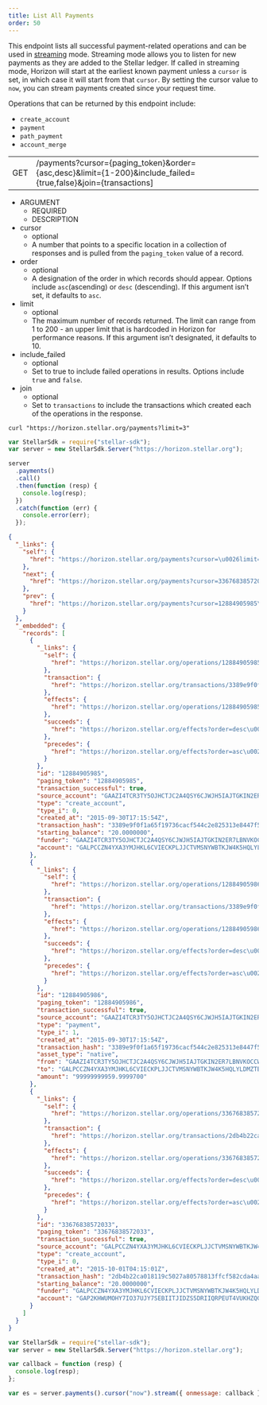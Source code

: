 ```yaml
---
title: List All Payments
order: 50
---
```



This endpoint lists all successful payment-related operations and can be used in
[streaming](../introduction/streaming.mdx) mode. Streaming mode allows you to
listen for new payments as they are added to the Stellar ledger. If called in
streaming mode, Horizon will start at the earliest known payment unless a
`cursor` is set, in which case it will start from that `cursor`. By setting the
cursor value to `now`, you can stream payments created since your request time.

Operations that can be returned by this endpoint include:

- `create_account`
- `payment`
- `path_payment`
- `account_merge`

<Endpoint>

|     |                                                                                                                |
| --- | -------------------------------------------------------------------------------------------------------------- |
| GET | /payments?cursor={paging_token}&order={asc,desc}&limit={1-200}&include_failed={true,false}&join={transactions] |

</Endpoint>

<AttributeTable>

- ARGUMENT
  - REQUIRED
  - DESCRIPTION
- cursor
  - optional
  - A number that points to a specific location in a collection of responses and
    is pulled from the `paging_token` value of a record.
- order
  - optional
  - A designation of the order in which records should appear. Options include
    `asc`(ascending) or `desc` (descending). If this argument isn’t set, it
    defaults to `asc`.
- limit
  - optional
  - The maximum number of records returned. The limit can range from 1 to 200 -
    an upper limit that is hardcoded in Horizon for performance reasons. If this
    argument isn’t designated, it defaults to 10.
- include_failed
  - optional
  - Set to true to include failed operations in results. Options include `true`
    and `false`.
- join
  - optional
  - Set to `transactions` to include the transactions which created each of the
    operations in the response.

</AttributeTable>

<CodeExample title="Example Request">

```curl
curl "https://horizon.stellar.org/payments?limit=3"
```

```js
var StellarSdk = require("stellar-sdk");
var server = new StellarSdk.Server("https://horizon.stellar.org");

server
  .payments()
  .call()
  .then(function (resp) {
    console.log(resp);
  })
  .catch(function (err) {
    console.error(err);
  });
```

</CodeExample>

<ExampleResponse title="Example Response">

```json
{
  "_links": {
    "self": {
      "href": "https://horizon.stellar.org/payments?cursor=\u0026limit=3\u0026order=asc"
    },
    "next": {
      "href": "https://horizon.stellar.org/payments?cursor=33676838572033\u0026limit=3\u0026order=asc"
    },
    "prev": {
      "href": "https://horizon.stellar.org/payments?cursor=12884905985\u0026limit=3\u0026order=desc"
    }
  },
  "_embedded": {
    "records": [
      {
        "_links": {
          "self": {
            "href": "https://horizon.stellar.org/operations/12884905985"
          },
          "transaction": {
            "href": "https://horizon.stellar.org/transactions/3389e9f0f1a65f19736cacf544c2e825313e8447f569233bb8db39aa607c8889"
          },
          "effects": {
            "href": "https://horizon.stellar.org/operations/12884905985/effects"
          },
          "succeeds": {
            "href": "https://horizon.stellar.org/effects?order=desc\u0026cursor=12884905985"
          },
          "precedes": {
            "href": "https://horizon.stellar.org/effects?order=asc\u0026cursor=12884905985"
          }
        },
        "id": "12884905985",
        "paging_token": "12884905985",
        "transaction_successful": true,
        "source_account": "GAAZI4TCR3TY5OJHCTJC2A4QSY6CJWJH5IAJTGKIN2ER7LBNVKOCCWN7",
        "type": "create_account",
        "type_i": 0,
        "created_at": "2015-09-30T17:15:54Z",
        "transaction_hash": "3389e9f0f1a65f19736cacf544c2e825313e8447f569233bb8db39aa607c8889",
        "starting_balance": "20.0000000",
        "funder": "GAAZI4TCR3TY5OJHCTJC2A4QSY6CJWJH5IAJTGKIN2ER7LBNVKOCCWN7",
        "account": "GALPCCZN4YXA3YMJHKL6CVIECKPLJJCTVMSNYWBTKJW4K5HQLYLDMZTB"
      },
      {
        "_links": {
          "self": {
            "href": "https://horizon.stellar.org/operations/12884905986"
          },
          "transaction": {
            "href": "https://horizon.stellar.org/transactions/3389e9f0f1a65f19736cacf544c2e825313e8447f569233bb8db39aa607c8889"
          },
          "effects": {
            "href": "https://horizon.stellar.org/operations/12884905986/effects"
          },
          "succeeds": {
            "href": "https://horizon.stellar.org/effects?order=desc\u0026cursor=12884905986"
          },
          "precedes": {
            "href": "https://horizon.stellar.org/effects?order=asc\u0026cursor=12884905986"
          }
        },
        "id": "12884905986",
        "paging_token": "12884905986",
        "transaction_successful": true,
        "source_account": "GAAZI4TCR3TY5OJHCTJC2A4QSY6CJWJH5IAJTGKIN2ER7LBNVKOCCWN7",
        "type": "payment",
        "type_i": 1,
        "created_at": "2015-09-30T17:15:54Z",
        "transaction_hash": "3389e9f0f1a65f19736cacf544c2e825313e8447f569233bb8db39aa607c8889",
        "asset_type": "native",
        "from": "GAAZI4TCR3TY5OJHCTJC2A4QSY6CJWJH5IAJTGKIN2ER7LBNVKOCCWN7",
        "to": "GALPCCZN4YXA3YMJHKL6CVIECKPLJJCTVMSNYWBTKJW4K5HQLYLDMZTB",
        "amount": "99999999959.9999700"
      },
      {
        "_links": {
          "self": {
            "href": "https://horizon.stellar.org/operations/33676838572033"
          },
          "transaction": {
            "href": "https://horizon.stellar.org/transactions/2db4b22ca018119c5027a80578813ffcf582cda4aa9e31cd92b43cf1bda4fc5a"
          },
          "effects": {
            "href": "https://horizon.stellar.org/operations/33676838572033/effects"
          },
          "succeeds": {
            "href": "https://horizon.stellar.org/effects?order=desc\u0026cursor=33676838572033"
          },
          "precedes": {
            "href": "https://horizon.stellar.org/effects?order=asc\u0026cursor=33676838572033"
          }
        },
        "id": "33676838572033",
        "paging_token": "33676838572033",
        "transaction_successful": true,
        "source_account": "GALPCCZN4YXA3YMJHKL6CVIECKPLJJCTVMSNYWBTKJW4K5HQLYLDMZTB",
        "type": "create_account",
        "type_i": 0,
        "created_at": "2015-10-01T04:15:01Z",
        "transaction_hash": "2db4b22ca018119c5027a80578813ffcf582cda4aa9e31cd92b43cf1bda4fc5a",
        "starting_balance": "20.0000000",
        "funder": "GALPCCZN4YXA3YMJHKL6CVIECKPLJJCTVMSNYWBTKJW4K5HQLYLDMZTB",
        "account": "GAP2KHWUMOHY7IO37UJY7SEBIITJIDZS5DRIIQRPEUT4VUKHZQGIRWS4"
      }
    ]
  }
}
```

</ExampleResponse>

<CodeExample title="JavaScript Streaming Example">

```js
var StellarSdk = require("stellar-sdk");
var server = new StellarSdk.Server("https://horizon.stellar.org");

var callback = function (resp) {
  console.log(resp);
};

var es = server.payments().cursor("now").stream({ onmessage: callback });
```

</CodeExample>
